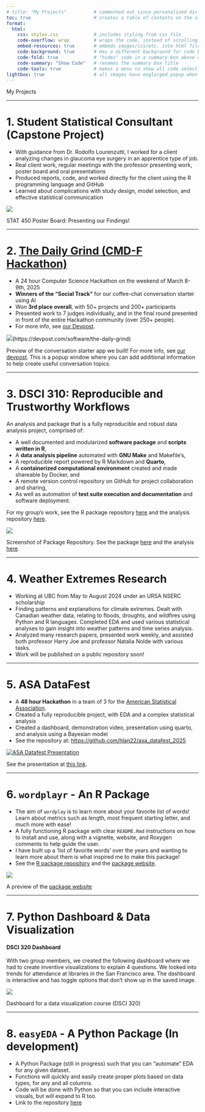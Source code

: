 ```yaml
---
# title: "My Projects"          # commented out since personalized div title set below
toc: true                       # creates a table of contents on the side
format:
  html:
    css: styles.css             # includes styling from css file
    code-overflow: wrap         # wraps the code, instead of scrolling for code blocks
    embed-resources: true       # embeds images/css/etc. into html file
    code-background: true       # Has a different background for code blocks
    code-fold: true             # "hides" code in a summary box above output
    code-summary: "Show Code"   # renames the summary box title
    code-tools: true            # makes a menu to show all code select at once
lightbox: true                  # all images have englarged popup when you click on them - see: https://quarto.org/docs/output-formats/html-lightbox-figures.html
---
```


<div class="centered-title">My Projects</div>

---

# 1. Student Statistical Consultant (Capstone Project) {#capstone}

* With guidance from Dr. Rodolfo Lourenzutti, I worked for a client analyzing changes in glaucoma eye surgery in an apprentice type of job.
* Real client work, regular meetings with the professor presenting work, poster board and oral presentations
* Produced reports, code, and worked directly for the client using the R programming language and GitHub
* Learned about complications with study design, model selection, and effective statistical communication

::: {#fig-poster-board}

![](../outputs/microshunt_poster_board.png)

STAT 450 Poster Board: Presenting our Findings!

:::

<!-- 
They took the link down: See more about the Poster Session [here](https://www.stat.ubc.ca/poster-session-stat-450-2) 
I think it would be good to include
-->

---

# 2. [The Daily Grind (CMD-F Hackathon)](https://devpost.com/software/the-daily-grind){target="_blank"} {#cmdf}

* A 24 hour Computer Science Hackathon on the weekend of March 8-9th, 2025
* **Winners of the "Social Track"** for our coffee-chat conversation starter using AI
* Won **3rd place overall**, with 50+ projects and 200+ participants
* Presented work to 7 judges individually, and in the final round presented in front of the entire Hackathon community (over 250+ people).
* For more info, see [our Devpost](https://devpost.com/software/the-daily-grind).

::: {#fig-grind height=60%}
![](https://d112y698adiu2z.cloudfront.net/photos/production/software_photos/003/317/679/datas/gallery.jpg)(https://devpost.com/software/the-daily-grind)

Preview of the conversation starter app we built! For more info, see [our devpost](https://devpost.com/software/the-daily-grind){target="_blank"}. This is a popup window where you can add additional information to help create useful conversation topics.
:::
---

# 3. DSCI 310: Reproducible and Trustworthy Workflows {#reproducible}

An analysis and package that is a fully reproducible and robust data analysis project, comprised of:

* A well documented and modularized **software package** and **scripts written in R**,
* A **data analysis pipeline** automated with **GNU Make** and Makefile's,
* A reproducible report powered by R Markdown and **Quarto**,
* A **containerized computational environment** created and made shareable by Docker, and
* A remote version control repository on GitHub for project collaboration and sharing, 
* As well as automation of **test suite execution and documentation** and software deployment.

For my group's work, see the R package repository [here](https://hlan22.github.io/asa_datafest_2025/#/title-slide){target="_blank"} and the analysis repository [here](https://github.com/DSCI-310-2025/dsci-310-group-7-data-dudes){target="_blank"}.

::: {#fig-drugage height=60%}
[![](../outputs/drugage_package_image.png)](https://github.com/DSCI-310-2025/pkg.drugage){target="_blank"}

Screenshot of Package Repository. See the package [here](https://hlan22.github.io/asa_datafest_2025/#/title-slide){target="_blank"} and the analysis [here](https://github.com/DSCI-310-2025/dsci-310-group-7-data-dudes){target="_blank"}.
:::

---

# 4. Weather Extremes Research {#research}

* Working at UBC from May to August 2024 under an URSA NSERC scholarship
* Finding patterns and explanations for climate extremes. Dealt with Canadian weather data, relating to floods, droughts, and wildfires using Python and R languages. Completed EDA and used various statistical analyses to gain insight into weather patterns and time series analysis. 
* Analyzed many research papers, presented work weekly, and assisted both professor Harry Joe and professor Natalia Nolde with various tasks.
* Work will be published on a public repository soon!

---

# 5. ASA DataFest {#datafest}

* A **48 hour Hackathon** in a team of 3 for the [American Statistical Association](https://ww2.amstat.org/education/datafest/){target="_blank"}.
* Created a fully reproducible project, with EDA and a complex statistical analysis
* Created a dashboard, demonstration video, presentation using quarto, and analysis using a Bayesian model
* See the repository at: [https://github.com/hlan22/asa_datafest_2025](https://github.com/hlan22/asa_datafest_2025){target="_blank"}

::: {#fig-market-results}
[![ASA Datafest Presentation](https://hlan22.github.io/asa_datafest_2025/#/results-all-markets)](https://hlan22.github.io/asa_datafest_2025/#/results-all-markets){target="_blank"}

See the presentation at [this link](https://hlan22.github.io/asa_datafest_2025/#/title-slide){target="_blank"}.
:::


---

# 6. `wordplayr` - An R Package {#word}

* The aim of `wordplay` is to learn more about your favorite list of words! Learn about metrics such as length, most frequent starting letter, and much more with ease!
* A fully functioning R package with clear `README.Rmd` instructions on how to install and use, along with a vignette, website, and Roxygen comments to help guide the user.
* I have built up a 'list of favorite words' over the years and wanting to learn more about them is what inspired me to make this package!
* See the [R package repository](https://github.com/hlan22/wordplay){target="_blank"} and the [package website](https://hlan22.github.io/wordplay/){target="_blank"}.

::: {#fig-wordplay}
[![](../outputs/wordplay_website.png)](https://hlan22.github.io/wordplay/){target="_blank"}

A preview of the [package website](https://hlan22.github.io/wordplay/){target="_blank"}
:::

---

# 7. Python Dashboard & Data Visualization


#### DSCI 320 Dashboard

With two group members, we created the following dashboard where we had to create inventive visualizations to explain 4 questions. We looked into trends for attendance at libraries in the San Francisco area. The dashboard is interactive and has toggle options that don't show up in the saved image.

::: {#fig-dsci-dashboard height=60%}

![](../outputs/dashboard_dsci320.png)

Dashboard for a data visualization course (DSCI 320)

:::

---

# 8. `easyEDA` - A Python Package (In development) {#easy}

* A Python Package (still in progress) such that you can “automate” EDA for any given dataset. 
* Functions will quickly and easily create proper plots based on data types, for any and all columns. 
* Code will be done with Python so that you can include interactive visuals, but will expand to R too.
* Link to the repository [here](https://github.com/hlan22/easy_eda){target="_blank"}


<!-- 
I hope you enjoyed looking at the source code! ;)
-->

